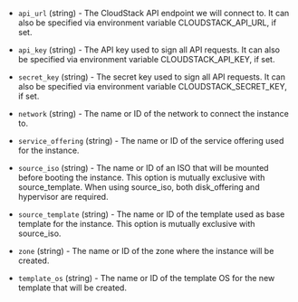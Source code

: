 <!-- Code generated from the comments of the Config struct in builder/cloudstack/config.go; DO NOT EDIT MANUALLY -->

-   `api_url` (string) - The CloudStack API endpoint we will connect to. It can
    also be specified via environment variable CLOUDSTACK_API_URL, if set.
    
-   `api_key` (string) - The API key used to sign all API requests. It can also
    be specified via environment variable CLOUDSTACK_API_KEY, if set.
    
-   `secret_key` (string) - The secret key used to sign all API requests. It
    can also be specified via environment variable CLOUDSTACK_SECRET_KEY, if
    set.
    
-   `network` (string) - The name or ID of the network to connect the instance
    to.
    
-   `service_offering` (string) - The name or ID of the service offering used
    for the instance.
    
-   `source_iso` (string) - The name or ID of an ISO that will be mounted
    before booting the instance. This option is mutually exclusive with
    source_template. When using source_iso, both disk_offering and
    hypervisor are required.
    
-   `source_template` (string) - The name or ID of the template used as base
    template for the instance. This option is mutually exclusive with
    source_iso.
    
-   `zone` (string) - The name or ID of the zone where the instance will be
    created.
    
-   `template_os` (string) - The name or ID of the template OS for the new
    template that will be created.
    
